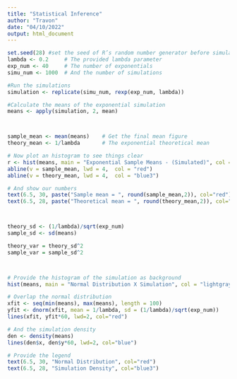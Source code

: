```yaml
---
title: "Statistical Inference"
author: "Travon"
date: "04/10/2022"
output: html_document
---
```


```r
set.seed(28) #set the seed of R’s random number generator before simulating random values is a good practice.
lambda <- 0.2     # The provided lambda parameter
exp_num <- 40     # The number of exponentials
simu_num <- 1000  # And the number of simulations

#Run the simulations
simulation <- replicate(simu_num, rexp(exp_num, lambda))

#Calculate the means of the exponential simulation
means <- apply(simulation, 2, mean)



sample_mean <- mean(means)    # Get the final mean figure
theory_mean <- 1/lambda       # The exponential theoretical mean

# Now plot an histogram to see things clear
r <- hist(means, main = "Exponential Sample Means - (Simulated)", col = "lightgray", breaks = 100)
abline(v = sample_mean, lwd = 4,  col = "red")
abline(v = theory_mean, lwd = 4,  col = "blue3")

# And show our numbers
text(6.5, 30, paste("Sample mean = ", round(sample_mean,2)), col="red")
text(6.5, 28, paste("Theoretical mean = ", round(theory_mean,2)), col="blue3")



theory_sd <- (1/lambda)/sqrt(exp_num)
sample_sd <- sd(means)

theory_var = theory_sd^2
sample_var = sample_sd^2



# Provide the histogram of the simulation as background
hist(means, main = "Normal Distribution X Simulation", col = "lightgray", breaks = 100)

# Overlap the normal distribution
xfit <- seq(min(means), max(means), length = 100)
yfit <- dnorm(xfit, mean = 1/lambda, sd = (1/lambda)/sqrt(exp_num))
lines(xfit, yfit*60, lwd=2, col="red")

# And the simulation density
den <- density(means)
lines(den$x, den$y*60, lwd=2, col="blue")

# Provide the legend
text(6.5, 30, "Normal Distribution", col="red")
text(6.5, 28, "Simulation Density", col="blue3")
```